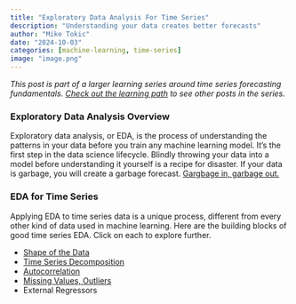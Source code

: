 ```yaml
---
title: "Exploratory Data Analysis For Time Series"
description: "Understanding your data creates better forecasts"
author: "Mike Tokic"
date: "2024-10-03"
categories: [machine-learning, time-series]
image: "image.png"
---
```


*This post is part of a larger learning series around time series forecasting fundamentals. [Check out the learning path](https://mftokic.github.io/posts/2024-09-25-ts-fundamentals/) to see other posts in the series.* 

### Exploratory Data Analysis Overview

Exploratory data analysis, or EDA, is the process of understanding the patterns in your data before you train any machine learning model. It's the first step in the data science lifecycle. Blindly throwing your data into a model before understanding it yourself is a recipe for disaster. If your data is garbage, you will create a garbage forecast. [Gargbage in, garbage out.](https://mftokic.github.io/posts/2024-04-08-time-series-garbage/) 

### EDA for Time Series

Applying EDA to time series data is a unique process, different from every other kind of data used in machine learning. Here are the building blocks of good time series EDA. Click on each to explore further. 

- [Shape of the Data](https://mftokic.github.io/posts/2024-10-15-ts-fundamentals-eda-data-shape/)
- [Time Series Decomposition](https://mftokic.github.io/posts/2024-11-06-ts-fundamentals-decomposition/)
- [Autocorrelation](https://mftokic.github.io/posts/2024-11-12-ts-fundamentals-autocorrelation/)
- [Missing Values, Outliers](https://mftokic.github.io/posts/2024-11-26-ts-fundamentals-missing-outliers/)
- External Regressors